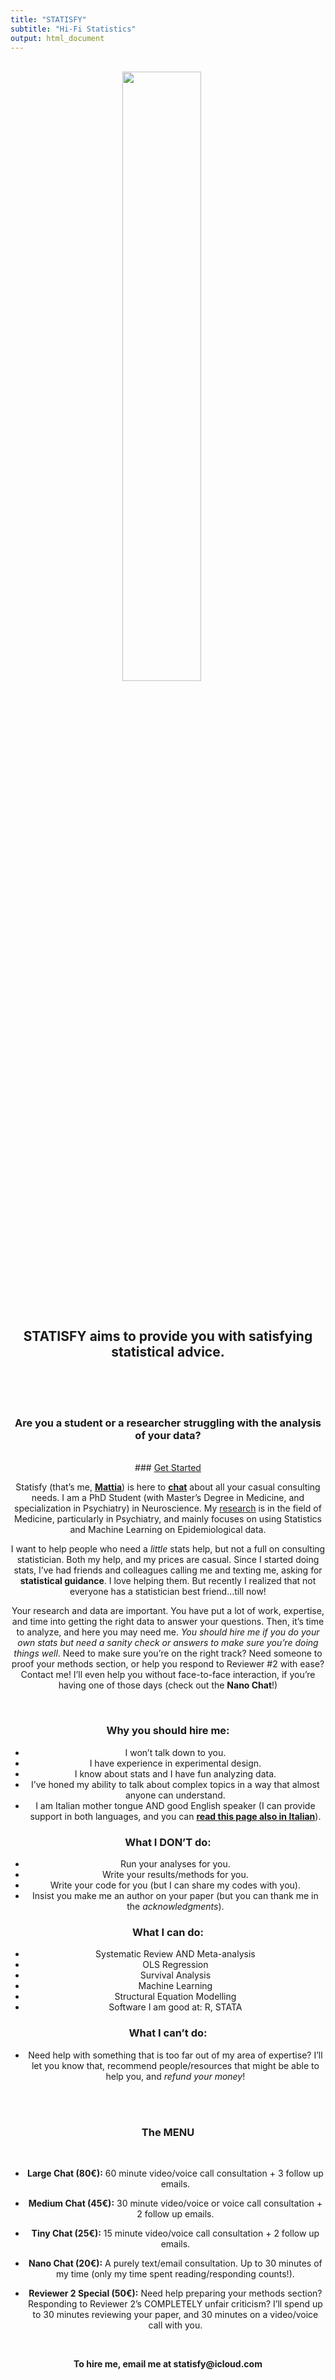 ```yaml
---
title: "STATISFY"
subtitle: "Hi-Fi Statistics"
output: html_document
---
```

</br>
<center>
<img src="images/LOGO STATISFY-1 copia.jpg" style="width:50%;margin-right: 20px" align="center">
</center>
</br>

<center>
## **STATISFY** aims to provide you with **satisfying statistical advice**.
</br>
</br>
</br>

### Are you a student or a researcher struggling with the analysis of your data?
</br>
### [Get Started](statisfyEN.html)
 
Statisfy (that's me, **[Mattia](MattiaMarchi.html)**) is here to **[chat](contact.html)** about all your casual consulting needs. I am a PhD Student (with Master's Degree in Medicine, and specialization in Psychiatry) in Neuroscience. My [research](research.html) is in the field of Medicine, particularly in Psychiatry, and mainly focuses on using Statistics and Machine Learning on Epidemiological data.

I want to help people who need a *little* stats help, but not a full on consulting statistician. Both my help, and my prices are casual. Since I started doing stats, I've had friends and colleagues calling me and texting me, asking for **statistical guidance**. I love helping them. But recently I realized that not everyone has a statistician best friend...till now!

Your research and data are important. You have put a lot of work, expertise, and time into getting the right data to answer your questions. Then, it's time to analyze, and here you may need me.
*You should hire me if you do your own stats but need a sanity check or answers to make sure you're doing things well*. Need to make sure you're on the right track? Need someone to proof your methods section, or help you respond to Reviewer #2 with ease? Contact me! I'll even help you without face-to-face interaction, if you're having one of those days (check out the **Nano Chat**!)

</br>

### Why you should hire me:
- I won't talk down to you.
- I have experience in experimental design.
- I know about stats and I have fun analyzing data.
- I've honed my ability to talk about complex topics in a way that almost anyone can understand.
- I am Italian mother tongue AND good English speaker (I can provide support in both languages, and you can **[read this page also in Italian](statisfyIT.html)**).

### What I DON'T do:
- Run your analyses for you.
- Write your results/methods for you.
- Write your code for you (but I can share my codes with you).
- Insist you make me an author on your paper (but you can thank me in the *acknowledgments*).

### What I can do:
- Systematic Review AND Meta-analysis
- OLS Regression
- Survival Analysis
- Machine Learning
- Structural Equation Modelling
- Software I am good at: R, STATA

### What I can't do:
- Need help with something that is too far out of my area of expertise? I'll let you know that, recommend people/resources that might be able to help you, and *refund your money*!

</br>
</br>

### The MENU

</br>

- **Large Chat (80€):** 60 minute video/voice call consultation + 3 follow up emails.

- **Medium Chat (45€):** 30 minute video/voice or voice call consultation + 2 follow up emails.

- **Tiny Chat (25€):** 15 minute video/voice call consultation + 2 follow up emails.

- **Nano Chat (20€):** A purely text/email consultation. Up to 30 minutes of my time (only my time spent reading/responding counts!).

- **Reviewer 2 Special (50€):** Need help preparing your methods section? Responding to Reviewer 2's COMPLETELY unfair criticism? I'll spend up to 30 minutes reviewing your paper, and 30 minutes on a video/voice call with you.

</br>

<center>
**To hire me, email me at statisfy@icloud.com**
</center>